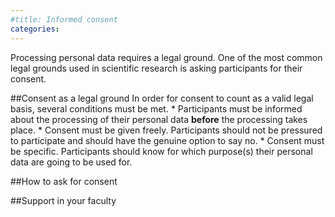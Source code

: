 ```yaml
---
#title: Informed consent
categories:
---
```


Processing personal data requires a legal ground. One of the most common legal grounds used in scientific research is asking participants for their consent. 

##Consent as a legal ground
In order for consent to count as a valid legal basis, several conditions must be met. 
* Participants must be informed about the processing of their personal data **before** the processing takes place. 
* Consent must be given freely. Participants should not be pressured to participate and should have the genuine option to say no.
* Consent must be specific. Participants should know for which purpose(s) their personal data are going to be used for.

##How to ask for consent


##Support in your faculty
